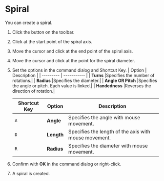 
# Spiral

<Reference shortcut='' command='Spiral' button='Toolbar' />

You can create a spiral.

1. Click the button on the toolbar.
2. Click at the start point of the spiral axis.
3. Move the cursor and click at the end point of the spiral axis.
4. Move the cursor and click at the point for the spiral diameter.
5. Set the options in the command dialog and Shortcut Key.
   |  Option    | Description |
   |  --------- | ----------- |
   | **Turns** |Specifies the number of rotations.|
   | **Radius** |Specifies the diameter.|
   |  **Angle OR Pitch** |Specifies the angle or pitch. Each value is linked.|
   |  **Handedness** |Reverses the direction of rotation.|

     | Shortcut Key | Option    | Description |
   | ------------ | --------- | ----------- | 
   | `A` | **Angle** |Specifies the angle with mouse movement.|
   | `D` | **Length** |Specifies the length of the axis with mouse movement.|
   | `R` | **Radius** |Specifies the diameter with mouse movement.|
6. Confirm with **OK** in the command dialog or right-click.
7. A spiral is created.
